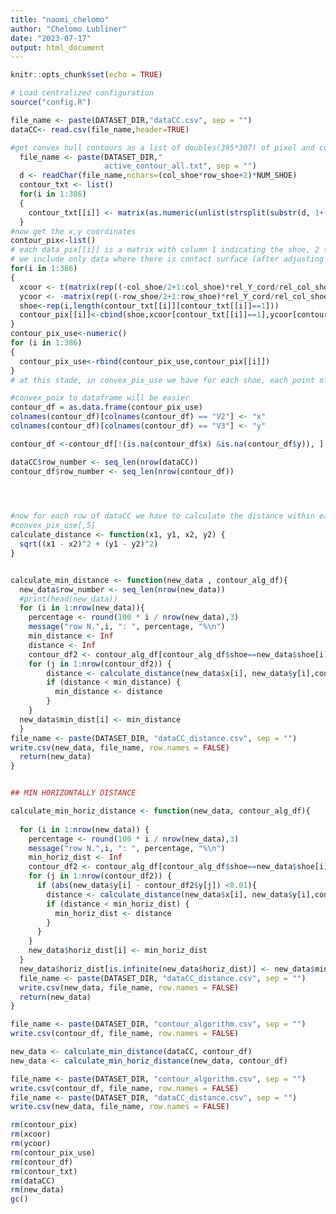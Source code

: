 ---
title: "naomi_chelomo"
author: "Chelomo Lubliner"
date: "2023-07-17"
output: html_document
---


```{r setup, include=FALSE}
knitr::opts_chunk$set(echo = TRUE)
```

```{r load-config}
# Load centralized configuration
source("config.R")
```


```{r }

file_name <- paste(DATASET_DIR,"dataCC.csv", sep = "")
dataCC<- read.csv(file_name,header=TRUE)

```



```{r contour_distance_}

#get convex hull contours as a list of doubles(395*307) of pixel and convert them to x-y  coordinates
  file_name <- paste(DATASET_DIR,"
                     active_contour_all.txt", sep = "")
  d <- readChar(file_name,nchars=(col_shoe*row_shoe+2)*NUM_SHOE) 
  contour_txt <- list() 
  for(i in 1:386)
  {
    contour_txt[[i]] <- matrix(as.numeric(unlist(strsplit(substr(d, 1+(col_shoe*row_shoe+2)*(i-1), (col_shoe*row_shoe+2)*i-2), split="")) ),row_shoe,col_shoe,byrow=1)
  }
#now get the x,y coordinates
contour_pix<-list() 
# each data_pix[[i]] is a matrix with column 1 indicating the shoe, 2 the x, 3 the y, 4 the amount of RACs in that pixel
# we include only data where there is contact surface (after adjusting for the case that if there is a RAC there will be contact surface)
for(i in 1:386) 
{
  xcoor <- t(matrix(rep((-col_shoe/2+1:col_shoe)*rel_Y_cord/rel_col_shoe,row_shoe),col_shoe,row_shoe))
  ycoor <- -matrix(rep((-row_shoe/2+1:row_shoe)*rel_Y_cord/rel_col_shoe,col_shoe),row_shoe,col_shoe)
  shoe<-rep(i,length(contour_txt[[i]][contour_txt[[i]]==1]))
  contour_pix[[i]]<-cbind(shoe,xcoor[contour_txt[[i]]==1],ycoor[contour_txt[[i]]==1])# the data is only  where there is contact surface
}
contour_pix_use<-numeric()
for (i in 1:386)
{
  contour_pix_use<-rbind(contour_pix_use,contour_pix[[i]]) 
}
# at this stade, in convex_pix_use we have for each shoe, each point of the contour
```


```{r contour_distance_3}
#convex_poix to dataframe will be easier
contour_df = as.data.frame(contour_pix_use)
colnames(contour_df)[colnames(contour_df) == "V2"] <- "x"
colnames(contour_df)[colnames(contour_df) == "V3"] <- "y"

contour_df <-contour_df[!(is.na(contour_df$x) &is.na(contour_df$y)), ]

dataCC$row_number <- seq_len(nrow(dataCC))
contour_df$row_number <- seq_len(nrow(contour_df))


  
```


```{r contour_distance_6}
#now for each row of dataCC we have to calculate the distance within each point of convex_pix_use
#convex_pix_use[,5]
calculate_distance <- function(x1, y1, x2, y2) {
  sqrt((x1 - x2)^2 + (y1 - y2)^2)
}


calculate_min_distance <- function(new_data , contour_alg_df){
  new_data$row_number <- seq_len(nrow(new_data))
  #print(head(new_data))
  for (i in 1:nrow(new_data)){
    percentage <- round(100 * i / nrow(new_data),3)
    message("row N.",i, ": ", percentage, "%\n")
    min_distance <- Inf
    distance <- Inf
    contour_df2 <- contour_alg_df[contour_alg_df$shoe==new_data$shoe[i],]
    for (j in 1:nrow(contour_df2)) {
        distance <- calculate_distance(new_data$x[i], new_data$y[i],contour_df2$x[j] , contour_df2$y[j])
        if (distance < min_distance) {
          min_distance <- distance
        }
    }
  new_data$min_dist[i] <- min_distance
  }
file_name <- paste(DATASET_DIR, "dataCC_distance.csv", sep = "")
write.csv(new_data, file_name, row.names = FALSE)
  return(new_data)
}


## MIN HORIZONTALLY DISTANCE

calculate_min_horiz_distance <- function(new_data, contour_alg_df){
  
  for (i in 1:nrow(new_data)) {
    percentage <- round(100 * i / nrow(new_data),3)
    message("row N.",i, ": ", percentage, "%\n")
    min_horiz_dist <- Inf
    contour_df2 <- contour_alg_df[contour_alg_df$shoe==new_data$shoe[i],]
    for (j in 1:nrow(contour_df2)) {
      if (abs(new_data$y[i] - contour_df2$y[j]) <0.01){
        distance <- calculate_distance(new_data$x[i], new_data$y[i],contour_df2$x[j],  contour_df2$y[j])
        if (distance < min_horiz_dist) {
          min_horiz_dist <- distance
        }
      }
    }
    new_data$horiz_dist[i] <- min_horiz_dist
  }
  new_data$horiz_dist[is.infinite(new_data$horiz_dist)] <- new_data$min_dist[is.infinite(new_data$horiz_dist)]
  file_name <- paste(DATASET_DIR, "dataCC_distance.csv", sep = "")
  write.csv(new_data, file_name, row.names = FALSE)
  return(new_data)
}

```


```{r contour_distance_8    BIG ITERATION HORIZ DIST}
file_name <- paste(DATASET_DIR, "contour_algorithm.csv", sep = "")
write.csv(contour_df, file_name, row.names = FALSE)

new_data <- calculate_min_distance(dataCC, contour_df)
new_data <- calculate_min_horiz_distance(new_data, contour_df)


```


```{r }
file_name <- paste(DATASET_DIR, "contour_algorithm.csv", sep = "")
write.csv(contour_df, file_name, row.names = FALSE)
file_name <- paste(DATASET_DIR, "dataCC_distance.csv", sep = "")
write.csv(new_data, file_name, row.names = FALSE)

rm(contour_pix)
rm(xcoor)
rm(ycoor)
rm(contour_pix_use)
rm(contour_df)
rm(contour_txt)
rm(dataCC)
rm(new_data)
gc()


```

```{r }

```

